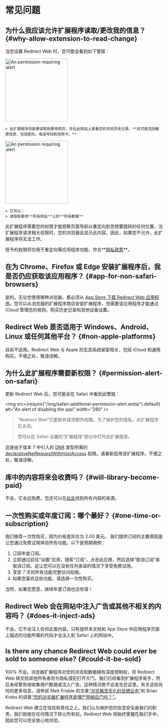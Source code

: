
# 常见问题

## 为什么我应该允许扩展程序读取/更改我的信息？ {#why-allow-extension-to-read-change}

当您设置 Redirect Web 时，您可能会看到如下警报：

<IfBrowserStore stores='appStore'>
    <Image src={PermissionAlertSafari} alt="An permission requiring alert" width="200" margin="0 0 16px 0" hasShadow />

    > 此扩展程序将能够读取和更改网页，并在此网站上查看您的浏览历史记录。**这可能包括敏感信息，包括密码、电话号码和信用卡。**
</IfBrowserStore>

<IfBrowserStore stores='appStore' includes={false}>
    <Image src={PermissionAlertChrome} alt="An permission requiring alert" height="200" hasRoundedCorners hasShadow margin="0 0 16px 0" />

    > 它可以：
    > 读取和更改**所有网站**上的**所有数据**
</IfBrowserStore>

此扩展程序需要您的权限才能观察页面导航以重定向到您想要跳转的任何位置，当扩展程序请求相关权限时，您的浏览器会显示此内容。因此，如果您不允许，此扩展程序将无法工作。

授予的权限将仅用于重定向等应用程序功能，符合**[隐私政策](./privacy-policy)**。

## 在为 Chrome、Firefox 或 Edge 安装扩展程序后，我是否仍应获取该应用程序？ {#app-for-non-safari-browsers}

是的。无论您使用哪种浏览器，都必须从 [App Store 下载 Redirect Web 应用程序](https://apps.apple.com/app/id1571283503)。您可以从浏览器的扩展程序商店安装扩展程序，但需要该应用程序才能通过 iCloud 管理您的规则、购买历史记录和其他设备设置。

## Redirect Web 是否适用于 Windows、Android、Linux 或任何其他平台？ {#non-apple-platforms}

目前不适用。Redirect Web 与 Apple 的生态系统紧密相关，包括 iCloud 和通用购买。不便之处，敬请谅解。

## 为什么此扩展程序需要新权限？ {#permission-alert-on-safari}

更新 Redirect Web 后，您可能会在 Safari 中看到此警报：

<img src={require("/img/safari-additional-permission-alert.webp").default} alt="An alert of disabling the app" width="280" />

> “Redirect Web”已更新并请求额外权限。为了保护您的隐私，此扩展程序已关闭。
>
> 您可以在 Safari 设置的“扩展程序”部分中打开此扩展程序。

这是由于版本 7 中引入的 [DNR](./rule-settings#type) 类型所需的 [declarativeNetRequestWithHostAccess](https://developer.apple.com/documentation/safariservices/safari_web_extensions/blocking_content_with_your_safari_web_extension) 权限。请重新启用该扩展程序。不便之处，敬请谅解。

## 库中的内容将来会收费吗？ {#will-library-become-paid}

不会，它永远免费。您还可以在[此处](https://github.com/mshibanami/redirect-web/tree/main/library)找到所有内容的来源。

## 一次性购买或年度订阅：哪个最好？ {#one-time-or-subscription}

我们推荐一次性购买，因为价格差异仅为 2.00 美元。
我们提供订阅的主要原因是让您通过免费试用体验所有功能。以下是预期用例：

1. 订阅年度订阅。
2. 立即通过前往“设置”应用，搜索“订阅”，点击此应用，然后选择“取消订阅”来取消订阅。这让您可以在没有任何承诺的情况下享受免费试用。
3. 享受 7 天的所有功能完整访问权限。
4. 如果您喜欢这些功能，请选择一次性购买。

当然，如果您愿意，继续年度订阅也没有错！

## Redirect Web 会在网站中注入广告或其他不相关的内容吗？ {#does-it-inject-ads}

不会，它不会注入任何此类内容。只有提供本文档和 App Store 中应用程序页面上描述的功能所需的代码才会注入到 Safari 上的网站中。

## Is there any chance Redirect Web could ever be sold to someone else? {#could-it-be-sold}

100% 不会。浏览器扩展程序对您的浏览和数据拥有深度控制权，将 Redirect Web 转交给其他所有者将为隐私侵犯打开大门。我们已经看到扩展程序易手，然后未经警告地收集用户数据或注入广告。这种情况绝不会发生在这里。有关这些风险的更多信息，请参阅 Matt Frisbie 的文章[“浏览器货币化的丑陋业务”](https://mattfrisbie.substack.com/p/the-ugly-business-of-monetizing-browser)和 Brian Krebs 的调查[“您的浏览器扩展程序是僵尸网络后门吗？”](https://krebsonsecurity.com/2021/03/is-your-browser-extension-a-botnet-backdoor/)。

Redirect Web 建立在信任和责任之上。我们认为保护您的信息安全是我们的职责，我们拒绝在任何情况下转让所有权。Redirect Web 将始终掌握在我们手中，因此您可以完全放心地浏览。
